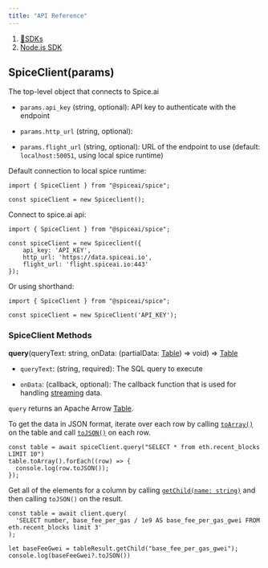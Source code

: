 ```yaml
---
title: "API Reference"
---
```


1. [🔗SDKs](/sdks)
2. [Node.js SDK](/sdks/node.js-sdk)

## SpiceClient(params)

The top-level object that connects to Spice.ai

* `params.api_key` (string, optional): API key to authenticate with the endpoint

* `params.http_url` (string, optional):

* `params.flight_url` (string, optional): URL of the endpoint to use (default: `localhost:50051`, using local spice runtime)

Default connection to local spice runtime:

```
import { SpiceClient } from "@spiceai/spice";

const spiceClient = new Spiceclient();
```

Connect to spice.ai api:

```
import { SpiceClient } from "@spiceai/spice";

const spiceClient = new Spiceclient({
    api_key: 'API_KEY',
    http_url: 'https://data.spiceai.io',
    flight_url: 'flight.spiceai.io:443'
});
```

Or using shorthand:

```
import { SpiceClient } from "@spiceai/spice";

const spiceClient = new SpiceClient('API_KEY');
```

### SpiceClient Methods

**query**(queryText: string, onData: (partialData: [Table](https://arrow.apache.org/docs/js/classes/Arrow_dom.Table.html)) => void) => [Table](https://arrow.apache.org/docs/js/classes/Arrow_dom.Table.html)

* `queryText`: (string, required): The SQL query to execute

* `onData`: (callback, optional): The callback function that is used for handling [streaming](/sdks/node.js-sdk/streaming) data.

`query` returns an Apache Arrow [Table](https://arrow.apache.org/docs/js/classes/Arrow_dom.Table.html).

To get the data in JSON format, iterate over each row by calling [`toArray()`](https://arrow.apache.org/docs/js/classes/Arrow_dom.Table.html#toArray) on the table and call [`toJSON()`](https://arrow.apache.org/docs/js/classes/Arrow_dom.StructRow.html#toJSON) on each row.

```
const table = await spiceClient.query("SELECT * from eth.recent_blocks LIMIT 10")
table.toArray().forEach((row) => {
  console.log(row.toJSON());
});
```

Get all of the elements for a column by calling [`getChild(name: string)`](https://arrow.apache.org/docs/js/classes/Arrow_dom.Table.html#getChild) and then calling `toJSON()` on the result.

```
const table = await client.query(
  'SELECT number, base_fee_per_gas / 1e9 AS base_fee_per_gas_gwei FROM eth.recent_blocks limit 3'
);

let baseFeeGwei = tableResult.getChild("base_fee_per_gas_gwei");
console.log(baseFeeGwei?.toJSON())
```
